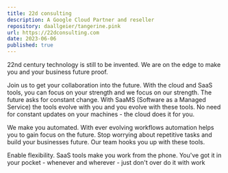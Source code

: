 ```yaml
---
title: 22d consulting
description: A Google Cloud Partner and reseller
repository: daallgeier/tangerine.pink
url: https://22dconsulting.com
date: 2023-06-06
published: true
---
```



22nd century technology is still to be invented.  We are on the edge to make you and your business future proof.  

Join us to get your collaboration into the future.  With the cloud and SaaS tools, you can focus on your strength and we focus on our strength.  The future asks for constant change.  With SaaMS (Software as a Managed Service) the tools evolve with you and you evolve with these tools.  No need for constant updates on your machines - the cloud does it for you.  

We make you automated.  With ever evolving workflows automation helps you to gain focus on the future.  Stop worrying about repetitive tasks and build your businesses future.  Our team hooks you up with these tools.  

Enable flexibility.  SaaS tools make you work from the phone.  You've got it in your pocket - whenever and wherever - just don't over do it with work
